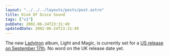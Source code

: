 ```yaml
---
layout: "../../../layouts/posts/post.astro"
title: Kind Of Disco Sound
tags: ["v1"]
pubDate: 2002-06-24T23:31:49
updatedDate: 2002-06-24T23:31:49
---
```


The new [Ladytron][1] album, Light and Magic, is currently set for a [US release on September 17th][2]. No word on the UK release date yet.

[1]: http://www.ladytron.com/ "official Ladytron website"
[2]: http://www.emperornorton.com/mod/artistpage.php3?artist=ladytron "Ladytron section on Emperor Norton Records"
